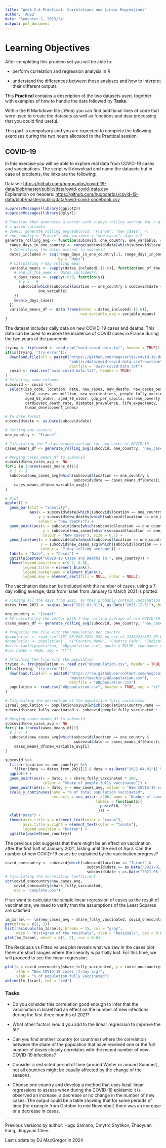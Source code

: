 ---
title: "Week 2.6 Practical: Correlations and Linear Regressions"
author: 'ADS2'
date: 'Semester 2, 2023/24'
output: pdf_document
---

# Learning Objectives

After completing this problem set you will be able to:

* perform correlation and regression analysis in R

* understand the differences between these analyses and how to interpret their different outputs


  
This **Practical** contains a description of the two datasets used, together with examples of how to handle the data followed by **Tasks**.
  
Within the R Markdown file (*.Rmd*) you can find additional lines of code that were used to create the datasets as well as functions and data processing that you could find useful.
  
This part is compulsory and you are expected to complete the following exercises during the two hours allocated to the Practical session.
  

## COVID-19
  
In this exercise you will be able to explore real data from COVID-19 cases and vaccinations. The script will download and name the datasets but in case of problems, the links are the following:
  
Dataset:
<https://github.com/hugocarlos/covid-19-data/blob/master/public/data/owid-covid-data.csv>  
Explanation on headers:
<https://github.com/hugocarlos/covid-19-data/blob/master/public/data/owid-covid-codebook.csv>  

```{r setup2, echo = TRUE, warning = FALSE}
suppressMessages(library(ggplot2))
suppressMessages(library(dplyr))
```
```{r functions, echo = TRUE}
# Function that generates a vector with x-days rolling average for a given country and
# a given variable
# USAGE: generate_rolling_avg(subcovid, "France", "new_cases", 7)
# one_country = "France"; one_variable = "new_cases"; days = 7
generate_rolling_avg <- function(subcovid, one_country, one_variable, days = 7){
  range_days_in_one_country <- range(subcovid$date[which(subcovid$location == one_country)])
  # Identifying the dates present in subcovid
  dates_included <- seq(range_days_in_one_country[1], range_days_in_one_country[2],
                        by = "days")
  # Calculating 7-day rolling mean
  variable_means <- sapply(dates_included[-(1:6)], function(end_of_the_week){
    # end_of_the_week <- dates_included[7]
    x_days_cases <- sapply(-6:0, function(y){
      # y <- -6
      subcovid[which(subcovid$location == one_country & subcovid$date == (end_of_the_week + y)),
               one_variable]
    })
    mean(x_days_cases)
  })
  variable_means_df <- data.frame(Dates = dates_included[-(1:6)],
                                  new_variable_avg = variable_means)
}
```
  
The dataset includes daily data on new COVID-19 cases and deaths. This data can be used to explore the incidence of COVID cases in France during the two years of the pandemic:
  
```{r covidFrance, warning = FALSE, fig.width = 6, fig.height = 3, cache=TRUE}
trying <- try(covid <- read.csv("owid-covid-data.txt", header = TRUE))
if(is(trying, "try-error")){
  download.file(url = paste0("https://github.com/hugocarlos/covid-19-data/blob/master/",
                             "public/data/owid-covid-data.csv?raw=true"),
                             destfile = "owid-covid-data.txt")
  covid <- read.csv("owid-covid-data.txt", header = TRUE)
}
# Selecting some columns
subcovid <- covid %>%
  select(iso_code, location, date, new_cases, new_deaths, new_cases_per_million,
         total_cases_per_million, new_vaccinations, people_fully_vaccinated,
         aged_65_older, aged_70_older, gdp_per_capita, extreme_poverty,
         cardiovasc_death_rate, diabetes_prevalence, life_expectancy,
         human_development_index)

# To date format
subcovid$date <- as.Date(subcovid$date)

# Setting one country
one_country <- "France"

# Calculating the 7-days window average for new cases of COVID-19
cases_means_df <- generate_rolling_avg(subcovid, one_country, "new_cases", 7)

# Merging cases_means_df to subcovid
subcovid$new_cases_avg <- NA
for(i in 1:nrow(cases_means_df)){
  # i <- 1
  subcovid$new_cases_avg[which(subcovid$location == one_country &
                               subcovid$date == cases_means_df$Dates[i])] <-
    cases_means_df$new_variable_avg[i]
}

# Plot
ggplot() +
  geom_bar(stat = "identity",
           aes(x = subcovid$date[which(subcovid$location == one_country)],
               y = subcovid$new_deaths[which(subcovid$location == one_country)],
               colour = "New deaths")) +
  geom_point(aes(x = subcovid$date[which(subcovid$location == one_country)],
                 y = subcovid$new_cases[which(subcovid$location == one_country)],
                 colour = "New cases"), size = 0.7) +
  geom_line(aes(x = subcovid$date[which(subcovid$location == one_country)],
                y = subcovid$new_cases_avg[which(subcovid$location == one_country)],
                colour = "7-day rolling average")) +
  labs(x = "Date", y = "Cases") +
  ggtitle(paste0("COVID-19 Cases and Deaths in ", one_country)) +
  theme(legend.position = c(0.2, 0.8),
        legend.title = element_blank(),
        legend.background = element_blank(),
        legend.key = element_rect(fill = NULL, color = NULL))

```
  
The vaccination data can be included with the number of cases, using a 7-day rolling average, data from Israel from January to March 2021 is plotted:
  
```{r vaccines, warning = FALSE, fig.width = 6, fig.height = 4, cache=TRUE}
# Finding all the days from 2021, as they probably contain vaccination data
dates_from_2021 <- seq(as.Date("2021-01-01"), as.Date("2021-12-31"), by = "days")

one_country <- "Israel"
# Re-calculating the vector with 7-day rolling average of new COVID-19 cases
cases_means_df <- generate_rolling_avg(subcovid, one_country, "new_cases", 7)
```


```{r population, echo = FALSE}
# Preparing the file with the population per country
#population <- read.csv("API_SP.POP.TOTL_DS2_en_csv_v2_3731322/API_SP.POP.TOTL_DS2_en_csv_v2_3731322.csv", skip = 3, header = TRUE)
#population <- population[ , c("Country.Name", "Country.Code", "Indicator.Name", "X2020")]
#write.table(population, "WBpopulation.csv", quote = FALSE, row.names = FALSE,
#col.names = TRUE, sep = "\t")
```
```{r vaccines2, warning = FALSE, fig.width = 6, fig.height = 4}
# Attaching the file with the population
trying <- try(population <- read.csv("WBpopulation.csv", header = TRUE, sep = "\t"))
if(is(trying, "try-error")){
  download.file(url = paste0("https://raw.githubusercontent.com/hugocarlos/public_scripts/",
                             "master/teaching/WBpopulation.csv"),
                             destfile = "WBpopulation.csv")
  population <- read.csv("WBpopulation.csv", header = TRUE, sep = "\t")
}

# Calculating the percentage of the population fully vaccinated
Israel_population <- population$X2020[which(population$Country.Name == one_country)]
subcovid$share_fully_vaccinated <- subcovid$people_fully_vaccinated * 100 / Israel_population

# Merging cases_means_df to subcovid
subcovid$new_cases_avg <- NA
for(i in 1:nrow(cases_means_df)){
  # i <- 1
  subcovid$new_cases_avg[which(subcovid$location == one_country &
                               subcovid$date == cases_means_df$Dates[i])] <-
    cases_means_df$new_variable_avg[i]
}

subcovid %>%
  filter(location == one_country) %>%
    filter(date >= dates_from_2021[1] & date < as.Date("2021-04-01")) %>%
  ggplot() +
  geom_point(aes(x = date, y = share_fully_vaccinated * 200,
                 colour = "Share of people fully vaccinated")) +
  geom_point(aes(x = date, y = new_cases_avg, colour = "New COVID-19 cases (7-day avg)")) +
  scale_y_continuous(name = "% of total population vaccinated",
                     sec.axis = sec_axis(~./200, name = "Number of cases",
                                         labels = function(b){
                                           paste0(b, "%")
                                          })) +
  xlab("Date") +
  theme(axis.title.y = element_text(color = "cyan4"),
        axis.title.y.right = element_text(color = "tomato"),
        legend.position = "bottom") +
  ggtitle(paste0(one_country))
```
  
The previous plot suggests that there might be an effect on vaccination after the first half of January 2021, lasting until the end of April. Can the number of new COVID-19 cases be explained by the vaccination progress?
  
```{r correlation, fig.width = 6, fig.height = 3}
covid_onecountry <- subcovid[which(subcovid$location == "Israel" &
                                     subcovid$date >= as.Date("2021-01-15") &
                                     subcovid$date < as.Date("2021-03-31")), ]
# Calculating the Correlation Coefficient
cor(covid_onecountry$new_cases_avg,
    covid_onecountry$share_fully_vaccinated,
    use = "complete.obs")
```

If we want to calculate the simple linear regression of cases as the result of vaccinations, we need to verify that the assumptions of the Least Squares are satisfied.

```{r assumptions, fig.width = 7, fig.height = 3}
lm_Israel <- lm(new_cases_avg ~ share_fully_vaccinated, covid_onecountry)
par(mfrow = c(1, 3))
hist(residuals(lm_Israel), breaks = 15, col = "gray",
     main = "Histogram of the residuals", xlab = "Residuals", cex = 0.6)
plot(lm_Israel, which = c(1, 2), cex = 0.6)
```

The Residuals vs Fitted values plot reveals what we saw in the cases plot: there are short ranges where the linearity is partially lost. For this time, we will proceed to see the linear regression.

```{r lmIsrael, fig.width = 6, fig.height = 4}
plot(x = covid_onecountry$share_fully_vaccinated, y = covid_onecountry$new_cases_avg,
     xlab = "New COVID-19 cases (7-day avg)",
     ylab = "% of population fully vaccinated")
abline(lm_Israel, col = "red")
```
  
\newpage

### Tasks

* Do you consider this correlation good enough to infer that the vaccination in Israel had an effect on the number of new infections during the first three months of 2021?
  
* What other factors would you add to the linear regression to improve the fit?  
  
* Can you find another country (or countries) where the correlation between the share of the population that have received one or the full number of doses closely correlates with the recent number of new COVID-19 infections?  
  
* Consider a restricted period of time (around Winter or around Summer), not all countries might be equally affected by the change of the seasons.
  
* Choose one country and develop a method that uses local linear regressions to assess when during the COVID-19 epidemic it is observed an increase, a decrease or no change in the number of new cases. The output could be a table showing that for some periods of time (for example from October to mid November) there was an increase or a decrease in cases.


***

Previous versions by author: Hugo Samano, Dmytro Shytikov, Zhaoyuan	Fang, Jingyuan	Chen

Last update by DJ MacGregor in 2024

